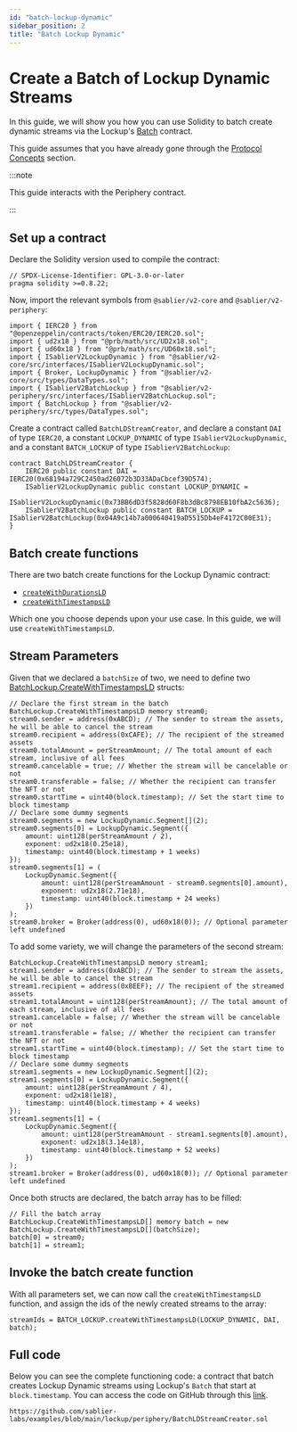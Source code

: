 ```yaml
---
id: "batch-lockup-dynamic"
sidebar_position: 2
title: "Batch Lockup Dynamic"
---
```



# Create a Batch of Lockup Dynamic Streams

In this guide, we will show you how you can use Solidity to batch create dynamic streams via the Lockup's
[Batch](/reference/lockup/periphery/contract.SablierV2BatchLockup) contract.

This guide assumes that you have already gone through the [Protocol Concepts](/concepts/streaming) section.

:::note

This guide interacts with the Periphery contract.

:::

<AdmonitionSimpleCode />

## Set up a contract

Declare the Solidity version used to compile the contract:

```solidity
// SPDX-License-Identifier: GPL-3.0-or-later
pragma solidity >=0.8.22;
```

Now, import the relevant symbols from `@sablier/v2-core` and `@sablier/v2-periphery`:

```solidity
import { IERC20 } from "@openzeppelin/contracts/token/ERC20/IERC20.sol";
import { ud2x18 } from "@prb/math/src/UD2x18.sol";
import { ud60x18 } from "@prb/math/src/UD60x18.sol";
import { ISablierV2LockupDynamic } from "@sablier/v2-core/src/interfaces/ISablierV2LockupDynamic.sol";
import { Broker, LockupDynamic } from "@sablier/v2-core/src/types/DataTypes.sol";
import { ISablierV2BatchLockup } from "@sablier/v2-periphery/src/interfaces/ISablierV2BatchLockup.sol";
import { BatchLockup } from "@sablier/v2-periphery/src/types/DataTypes.sol";
```

Create a contract called `BatchLDStreamCreator`, and declare a constant `DAI` of type `IERC20`, a constant
`LOCKUP_DYNAMIC` of type `ISablierV2LockupDynamic`, and a constant `BATCH_LOCKUP` of type `ISablierV2BatchLockup`:

```solidity
contract BatchLDStreamCreator {
    IERC20 public constant DAI = IERC20(0x68194a729C2450ad26072b3D33ADaCbcef39D574);
    ISablierV2LockupDynamic public constant LOCKUP_DYNAMIC =
        ISablierV2LockupDynamic(0x73BB6dD3f5828d60F8b3dBc8798EB10fbA2c5636);
    ISablierV2BatchLockup public constant BATCH_LOCKUP = ISablierV2BatchLockup(0x04A9c14b7a000640419aD5515Db4eF4172C00E31);
}
```

<LockupDeployment />

## Batch create functions

There are two batch create functions for the Lockup Dynamic contract:

- [`createWithDurationsLD`](/reference/lockup/periphery/contract.SablierV2BatchLockup#createwithdurationsld)
- [`createWithTimestampsLD`](/reference/lockup/periphery/contract.SablierV2BatchLockup#createwithtimestampsld)

Which one you choose depends upon your use case. In this guide, we will use `createWithTimestampsLD`.

<BatchCommonSteps />

## Stream Parameters

Given that we declared a `batchSize` of two, we need to define two
[BatchLockup.CreateWithTimestampsLD](/reference/lockup/periphery/types/library.BatchLockup#createwithtimestampsld)
structs:

```solidity
// Declare the first stream in the batch
BatchLockup.CreateWithTimestampsLD memory stream0;
stream0.sender = address(0xABCD); // The sender to stream the assets, he will be able to cancel the stream
stream0.recipient = address(0xCAFE); // The recipient of the streamed assets
stream0.totalAmount = perStreamAmount; // The total amount of each stream, inclusive of all fees
stream0.cancelable = true; // Whether the stream will be cancelable or not
stream0.transferable = false; // Whether the recipient can transfer the NFT or not
stream0.startTime = uint40(block.timestamp); // Set the start time to block timestamp
// Declare some dummy segments
stream0.segments = new LockupDynamic.Segment[](2);
stream0.segments[0] = LockupDynamic.Segment({
    amount: uint128(perStreamAmount / 2),
    exponent: ud2x18(0.25e18),
    timestamp: uint40(block.timestamp + 1 weeks)
});
stream0.segments[1] = (
    LockupDynamic.Segment({
        amount: uint128(perStreamAmount - stream0.segments[0].amount),
        exponent: ud2x18(2.71e18),
        timestamp: uint40(block.timestamp + 24 weeks)
    })
);
stream0.broker = Broker(address(0), ud60x18(0)); // Optional parameter left undefined
```

To add some variety, we will change the parameters of the second stream:

```solidity
BatchLockup.CreateWithTimestampsLD memory stream1;
stream1.sender = address(0xABCD); // The sender to stream the assets, he will be able to cancel the stream
stream1.recipient = address(0xBEEF); // The recipient of the streamed assets
stream1.totalAmount = uint128(perStreamAmount); // The total amount of each stream, inclusive of all fees
stream1.cancelable = false; // Whether the stream will be cancelable or not
stream1.transferable = false; // Whether the recipient can transfer the NFT or not
stream1.startTime = uint40(block.timestamp); // Set the start time to block timestamp
// Declare some dummy segments
stream1.segments = new LockupDynamic.Segment[](2);
stream1.segments[0] = LockupDynamic.Segment({
    amount: uint128(perStreamAmount / 4),
    exponent: ud2x18(1e18),
    timestamp: uint40(block.timestamp + 4 weeks)
});
stream1.segments[1] = (
    LockupDynamic.Segment({
        amount: uint128(perStreamAmount - stream1.segments[0].amount),
        exponent: ud2x18(3.14e18),
        timestamp: uint40(block.timestamp + 52 weeks)
    })
);
stream1.broker = Broker(address(0), ud60x18(0)); // Optional parameter left undefined
```

Once both structs are declared, the batch array has to be filled:

```solidity
// Fill the batch array
BatchLockup.CreateWithTimestampsLD[] memory batch = new BatchLockup.CreateWithTimestampsLD[](batchSize);
batch[0] = stream0;
batch[1] = stream1;
```

## Invoke the batch create function

With all parameters set, we can now call the `createWithTimestampsLD` function, and assign the ids of the newly created
streams to the array:

```solidity
streamIds = BATCH_LOCKUP.createWithTimestampsLD(LOCKUP_DYNAMIC, DAI, batch);
```

## Full code

Below you can see the complete functioning code: a contract that batch creates Lockup Dynamic streams using Lockup's
`Batch` that start at `block.timestamp`. You can access the code on GitHub through this
[link](https://github.com/sablier-labs/examples/blob/main/lockup/periphery/BatchLDStreamCreator.sol).

```solidity reference title="Batch Lockup Dynamic stream creator"
https://github.com/sablier-labs/examples/blob/main/lockup/periphery/BatchLDStreamCreator.sol
```

